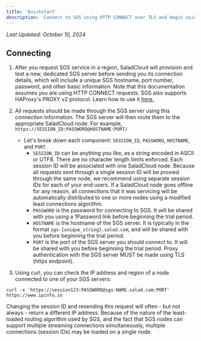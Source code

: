 ```yaml
---
title: 'Quickstart'
description: 'Connect to SGS using HTTP CONNECT over TLS and begin using it in production'
---
```


_Last Updated: October 10, 2024_

## Connecting

1. After you request SGS service in a region, SaladCloud will provision and test a new, dedicated SGS server before
   sending you its connection details, which will include a unique SGS hostname, port number, password, and other basic
   information.
   <Note>
     Note that this documentation assumes you are using HTTP CONNECT requests. SGS also supports HAProxy's PROXY v2
     protocol. Learn how to use it [here.](/gateway-service/explanation/proxy-v2)
   </Note>
2. All requests should be made through the SGS server using this connection information. The SGS server will then route
   them to the appropriate SaladCloud node. For example, `https://SESSION_ID:PASSWORD@HOSTNAME:PORT/`
   - Let's break down each component: `SESSION_ID`, `PASSWORD`, `HOSTNAME`, and `PORT`.
     - `SESSION_ID` can be anything you like, as a string encoded in ASCII or UTF8. There are no character length limits
       enforced. Each session ID will be associated with one SaladCloud node. Because all requests sent through a single
       session ID will be proxied through the same node, we recommend using separate session IDs for each of your end
       users. If a SaladCloud node goes offline for any reason, all connections that it was servicing will be
       automatically distributed to one or more nodes using a modified least connections algorithm.
     - `PASSWORD` is the password for connecting to SGS. It will be shared with you using a 1Password link before
       beginning the trial period.
     - `HOSTNAME` is the hostname of the SGS server. It is typically in the format `sgs-{unique_string}.salad.com`, and
       will be shared with you before beginning the trial period.
     - `PORT` is the port of the SGS server you should connect to. It will be shared with you before beginning the trial
       period.
       <Note>
         Proxy authentication with the SGS server MUST be made using TLS (https endpoint).
       </Note>

3. Using curl, you can check the IP address and region of a node connected to one of your SGS servers:

```shell sgs_connection.sh
curl -x 'https://session123:PASSWORD@sgs-NAME.salad.com:PORT' https://www.ipinfo.io
```

<Note>
  Changing the session ID and resending this request will often - but not always - return a different IP address.
  Because of the nature of the least-loaded routing algorithm used by SGS, and the fact that SGS nodes can support
  multiple streaming connections simultaneously, multiple connections (session IDs) may be loaded on a single node.
</Note>

